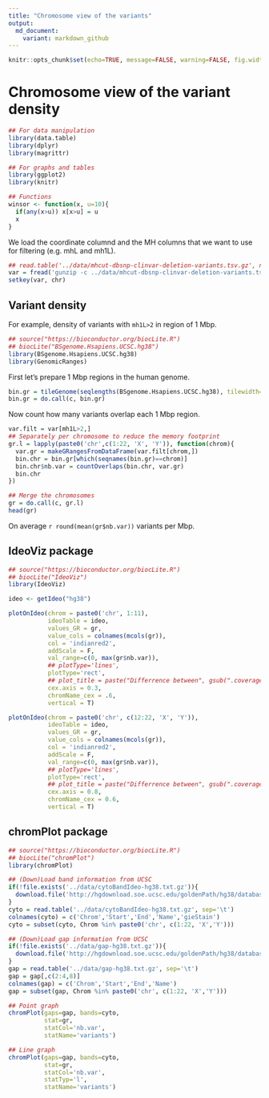 ```yaml
---
title: "Chromosome view of the variants"
output:
  md_document:
    variant: markdown_github
---
```


```r
knitr::opts_chunk$set(echo=TRUE, message=FALSE, warning=FALSE, fig.width=10, tidy=TRUE)
```

# Chromosome view of the variant density

```r
## For data manipulation
library(data.table)
library(dplyr)
library(magrittr)

## For graphs and tables
library(ggplot2)
library(knitr)

## Functions
winsor <- function(x, u=10){
  if(any(x>u)) x[x>u] = u
  x
}
```

We load the coordinate columnd and the MH columns that we want to use for filtering (e.g. mhL and mh1L).

```r
## read.table('../data/mhcut-dbsnp-clinvar-deletion-variants.tsv.gz', nrows=1)
var = fread('gunzip -c ../data/mhcut-dbsnp-clinvar-deletion-variants.tsv.gz', select=c(1:3,21:22))
setkey(var, chr)
```

## Variant density

For example, density of variants with `mh1L>2` in region of 1 Mbp.

```r
## source("https://bioconductor.org/biocLite.R")
## biocLite("BSgenome.Hsapiens.UCSC.hg38")
library(BSgenome.Hsapiens.UCSC.hg38)
library(GenomicRanges)
```

First let's prepare 1 Mbp regions in the human genome.

```r
bin.gr = tileGenome(seqlengths(BSgenome.Hsapiens.UCSC.hg38), tilewidth=1e6)
bin.gr = do.call(c, bin.gr)
```

Now count how many variants overlap each 1 Mbp region.

```r
var.filt = var[mh1L>2,]
## Separately per chromosome to reduce the memory footprint
gr.l = lapply(paste0('chr',c(1:22, 'X', 'Y')), function(chrom){
  var.gr = makeGRangesFromDataFrame(var.filt[chrom,])
  bin.chr = bin.gr[which(seqnames(bin.gr)==chrom)]
  bin.chr$nb.var = countOverlaps(bin.chr, var.gr)
  bin.chr
})

## Merge the chromosomes
gr = do.call(c, gr.l)
head(gr)
```

On average `r round(mean(gr$nb.var))` variants per Mbp.

## IdeoViz package


```r
## source("https://bioconductor.org/biocLite.R")
## biocLite("IdeoViz")
library(IdeoViz)

ideo <- getIdeo("hg38")

plotOnIdeo(chrom = paste0('chr', 1:11),
           ideoTable = ideo,
           values_GR = gr,
           value_cols = colnames(mcols(gr)),
           col = 'indianred2',
           addScale = F,
           val_range=c(0, max(gr$nb.var)),
           ## plotType='lines',
           plotType='rect',
           ## plot_title = paste("Differrence between", gsub(".coverage","",fileA), gsub(".coverage","",fileB), "bin",windows_size),
           cex.axis = 0.3,
           chromName_cex = .6,
           vertical = T)

plotOnIdeo(chrom = paste0('chr', c(12:22, 'X', 'Y')),
           ideoTable = ideo,
           values_GR = gr,
           value_cols = colnames(mcols(gr)),
           col = 'indianred2',
           addScale = F,
           val_range=c(0, max(gr$nb.var)),
           ## plotType='lines',
           plotType='rect',
           ## plot_title = paste("Differrence between", gsub(".coverage","",fileA), gsub(".coverage","",fileB), "bin",windows_size),
           cex.axis = 0.8,
           chromName_cex = 0.6,
           vertical = T)
```


## chromPlot package

```r
## source("https://bioconductor.org/biocLite.R")
## biocLite("chromPlot")
library(chromPlot)

## (Down)Load band information from UCSC
if(!file.exists('../data/cytoBandIdeo-hg38.txt.gz')){
  download.file('http://hgdownload.soe.ucsc.edu/goldenPath/hg38/database/cytoBandIdeo.txt.gz', '../data/cytoBandIdeo-hg38.txt.gz')
}
cyto = read.table('../data/cytoBandIdeo-hg38.txt.gz', sep='\t')
colnames(cyto) = c('Chrom','Start','End','Name','gieStain')
cyto = subset(cyto, Chrom %in% paste0('chr', c(1:22, 'X','Y')))

## (Down)Load gap information from UCSC
if(!file.exists('../data/gap-hg38.txt.gz')){
  download.file('http://hgdownload.soe.ucsc.edu/goldenPath/hg38/database/gap.txt.gz', '../data/gap-hg38.txt.gz')
}
gap = read.table('../data/gap-hg38.txt.gz', sep='\t')
gap = gap[,c(2:4,8)]
colnames(gap) = c('Chrom','Start','End','Name')
gap = subset(gap, Chrom %in% paste0('chr', c(1:22, 'X','Y')))

## Point graph
chromPlot(gaps=gap, bands=cyto,
          stat=gr,
          statCol='nb.var',
          statName='variants')

## Line graph
chromPlot(gaps=gap, bands=cyto,
          stat=gr,
          statCol='nb.var',
          statTyp='l',
          statName='variants')
```
